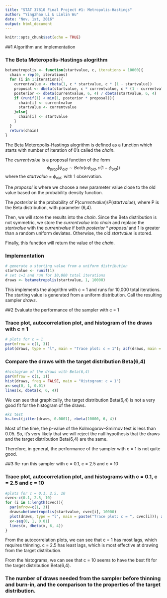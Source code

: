 ```yaml
---
title: "STAT 37810 Final Project #1: Metropolis-Hastings"
author: "Yingzhao Li & Linlin Wu"
date: "Nov. 1st, 2016"
output: html_document
---
```


```r
knitr::opts_chunk$set(echo = TRUE)
```

##1 Algorithm and implementation

### The Beta Meteropolis-Hastings alogrithm

```r
betametropolis <- function(startvalue, c, iterations = 10000){
  chain = rep(0, iterations)
  for (i in 1:iterations){
    currentvalue <- rbeta(1, c * startvalue, c * (1 - startvalue))
    proposal <- dbeta(startvalue, c * currentvalue, c * (1 - currentvalue)) / dbeta(currentvalue, c * startvalue, c * (1 - startvalue))
    posterior <- dbeta(currentvalue, 6, 4) / dbeta(startvalue, 6, 4)
    if (runif(1) < min(1, posterior * proposal)){
      chain[i] <- currentvalue
      startvalue <- currentvalue
    }else{
      chain[i] <- startvalue
    }
  }
  return(chain)
}
```

The Beta Meteropolis-Hastings alogrithm is defined as a function which starts with number of iteration of 0's called the *chain*.

The *currentvalue* is a proposal function of the form $$\phi_{prop}|\phi_{old} \sim Beta(c\phi_{old}, c(1-\phi_{old}))$$
where the *startvalue* = $\phi_{old}$, with 1 observation.

The *proposal* is where we choose a new parameter value close to the old value based on the probability density function.

The *posterior* is the probability of $P(currentvalue)/P(startvalue)$, where P is the Beta distribution, with parameter (6,4).

Then, we will store the results into the *chain*. Since the Beta distribution is not symmetric, we store the *currentvalue* into *chain* and replace the *startvalue* with the *currentvalue* if both $posterior*proposal$ and 1 is greater than a random uniform deviates. Otherwise, the old *startvalue* is stored.

Finally, this function will return the value of the *chain*.

### Implementation

```r
# generate a starting value from a uniform distribution
startvalue <- runif(1)
# set c=1 and run for 10,000 total iterations
draws <- betametropolis(startvalue, 1, 10000)
```

This implements the alogrithm with c = 1 and runs for 10,000 total iterations. The starting value is generated from a uniform distribution. Call the resulting sampler *draws*.

##2 Evaluate the performance of the sampler with c = 1

### Trace plot, autocorrelation plot, and histogram of the draws with c = 1

```r
# plots for c = 1
par(mfrow = c(1, 3))
plot(draws, type = "l", main = "Trace plot: c = 1"); acf(draws, main = "Autocorrelation plot: c = 1"); hist(draws, main = "Histogram: c = 1")
```

### Compare the draws with the target distribution Beta(6,4)

```r
#histogram of the draws with Beta(6,4)
par(mfrow = c(1, 1))
hist(draws, freq = FALSE, main = "Histogram: c = 1")
x<-seq(0, 1, 0.01)
lines(x, dbeta(x, 6, 4))
```

We can see that graphically, the target distribution Beta(6,4) is not a very good fit for the histogram of the draws. 

```r
#ks test
ks.test(jitter(draws, 0.0001), rbeta(10000, 6, 4))
```

Most of the time, the p-value of the Kolmogorov–Smirnov test is less than 0.05. So, it's very likely that we will reject the null hypothesis that the draws and the target distribution Beta(6,4) are the same.

Therefore, in general, the performance of the sampler with c = 1 is not quite good.

##3 Re-run this sampler with c = 0.1, c = 2.5 and c = 10

### Trace plot, autocorrelation plot, and histograms with c = 0.1, c = 2.5 and c = 10

```r
#plots for c = 0.1, 2.5, 10
cvec<-c(0.1, 2.5, 10)
for (i in 1:length(cvec)){
  par(mfrow=c(1, 3))
  draws=betametropolis(startvalue, cvec[i], 10000)
  plot(draws, type = "l", main = paste("Trace plot: c = ", cvec[i])); acf(draws, main = paste("Autocorrelation plot: c = ", cvec[i])); hist(draws, freq = FALSE, main = paste ("Histogram: c = ", cvec[i]))
  x<-seq(0, 1, 0.01)
  lines(x, dbeta(x, 6, 4))
}
```

From the autocorrelation plots, we can see that c = 1 has most lags, which requires thinning. c = 2.5 has least lags, which is most effective at drawing from the target distribution.

From the histograms, we can see that c = 10 seems to have the best fit for the target distribution Beta(6,4).

### The number of draws needed from the sampler before thinning and burn-in, and the comparison to the properties of the target distribution.
